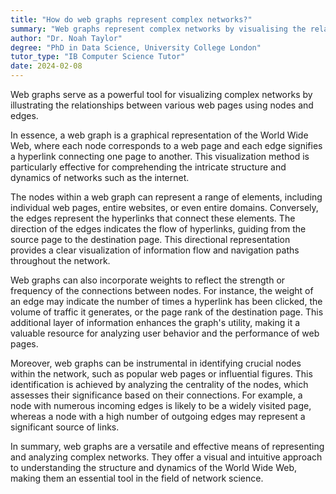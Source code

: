 ```yaml
---
title: "How do web graphs represent complex networks?"
summary: "Web graphs represent complex networks by visualising the relationships between different web pages through nodes and edges."
author: "Dr. Noah Taylor"
degree: "PhD in Data Science, University College London"
tutor_type: "IB Computer Science Tutor"
date: 2024-02-08
---
```


Web graphs serve as a powerful tool for visualizing complex networks by illustrating the relationships between various web pages using nodes and edges.

In essence, a web graph is a graphical representation of the World Wide Web, where each node corresponds to a web page and each edge signifies a hyperlink connecting one page to another. This visualization method is particularly effective for comprehending the intricate structure and dynamics of networks such as the internet.

The nodes within a web graph can represent a range of elements, including individual web pages, entire websites, or even entire domains. Conversely, the edges represent the hyperlinks that connect these elements. The direction of the edges indicates the flow of hyperlinks, guiding from the source page to the destination page. This directional representation provides a clear visualization of information flow and navigation paths throughout the network.

Web graphs can also incorporate weights to reflect the strength or frequency of the connections between nodes. For instance, the weight of an edge may indicate the number of times a hyperlink has been clicked, the volume of traffic it generates, or the page rank of the destination page. This additional layer of information enhances the graph's utility, making it a valuable resource for analyzing user behavior and the performance of web pages.

Moreover, web graphs can be instrumental in identifying crucial nodes within the network, such as popular web pages or influential figures. This identification is achieved by analyzing the centrality of the nodes, which assesses their significance based on their connections. For example, a node with numerous incoming edges is likely to be a widely visited page, whereas a node with a high number of outgoing edges may represent a significant source of links.

In summary, web graphs are a versatile and effective means of representing and analyzing complex networks. They offer a visual and intuitive approach to understanding the structure and dynamics of the World Wide Web, making them an essential tool in the field of network science.
    